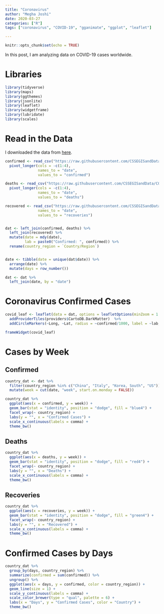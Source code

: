 ```yaml
---
title: "Coronavirus"
author: "Megha Joshi"
date: 2020-03-27
categories: ["R"]
tags: ["coronavirus", "COVID-19", "gganimate", "ggplot", "leaflet"]

---
```


```r
knitr::opts_chunk$set(echo = TRUE)
```

In this post, I am analyzing data on COVID-19 cases worldwide. 

# Libraries

```r
library(tidyverse)
library(maps)
library(ggthemes)
library(jsonlite)
library(leaflet)
library(widgetframe)
library(lubridate)
library(scales)
```


# Read in the Data

I downloaded the data from [here](https://github.com/CSSEGISandData/COVID-19).

```r
confirmed <- read_csv("https://raw.githubusercontent.com/CSSEGISandData/COVID-19/master/csse_covid_19_data/csse_covid_19_time_series/time_series_covid19_confirmed_global.csv") %>%
  pivot_longer(cols = -c(1:4),
               names_to = "date",
               values_to = "confirmed")

deaths <- read_csv("https://raw.githubusercontent.com/CSSEGISandData/COVID-19/master/csse_covid_19_data/csse_covid_19_time_series/time_series_covid19_deaths_global.csv") %>%
  pivot_longer(cols = -c(1:4),
               names_to = "date",
               values_to = "deaths")

recovered <- read_csv("https://raw.githubusercontent.com/CSSEGISandData/COVID-19/master/csse_covid_19_data/csse_covid_19_time_series/time_series_covid19_recovered_global.csv") %>% pivot_longer(cols = -c(1:4),
               names_to = "date",
               values_to = "recoveries")


dat <- left_join(confirmed, deaths) %>%
  left_join(recovered) %>%
  mutate(date = mdy(date),
         lab = paste0("Confirmed: ", confirmed)) %>%
  rename(country_region = `Country/Region`)


date <- tibble(date = unique(dat$date)) %>%
  arrange(date) %>%
  mutate(days = row_number())

dat <- dat %>%
  left_join(date, by = "date")
```


# Coronavirus Confirmed Cases

```r
covid_leaf <- leaflet(data = dat, options = leafletOptions(minZoom = 1.5)) %>% 
  addProviderTiles(providers$CartoDB.DarkMatter)  %>%
  addCircleMarkers(~Long, ~Lat, radius = ~confirmed/1000, label = ~lab, fillOpacity = .2)

frameWidget(covid_leaf)
```


# Cases by Week

## Confirmed 

```r
country_dat <- dat %>%
  filter(country_region %in% c("China", "Italy", "Korea, South", "US")) %>%
  mutate(week = cut(date, "week", start.on.monday = FALSE))

country_dat %>%
  ggplot(aes(x = confirmed, y = week)) +
  geom_bar(stat = "identity", position = "dodge", fill = "blue4") + 
  facet_wrap(~ country_region) +
  labs(y = "", x = "Confirmed Cases") + 
  scale_x_continuous(labels = comma) +
  theme_bw()
```

## Deaths

```r
country_dat %>%
  ggplot(aes(x = deaths, y = week)) +
  geom_bar(stat = "identity", position = "dodge", fill = "red4") + 
  facet_wrap(~ country_region) +
  labs(y = "", x = "Deaths") + 
  scale_x_continuous(labels = comma) +
  theme_bw()
```

## Recoveries

```r
country_dat %>%
  ggplot(aes(x = recoveries, y = week)) +
  geom_bar(stat = "identity", position = "dodge", fill = "green4") + 
  facet_wrap(~ country_region) +
  labs(y = "", x = "Recovered") + 
  scale_x_continuous(labels = comma) +
  theme_bw()
```

# Confirmed Cases by Days

```r
country_dat %>%
  group_by(days, country_region) %>%
  summarize(confirmed = sum(confirmed)) %>%
  ungroup() %>%
  ggplot(aes(x = days, y = confirmed, color = country_region)) +
  geom_line(size = 1) +
  scale_y_continuous(labels = comma) +
  scale_color_brewer(type = "qual", palette = 6) + 
  labs(x = "Days", y = "Confirmed Cases", color = "Country") + 
  theme_bw()
```

